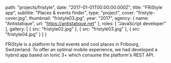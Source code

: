 
  path: "projects/fristyle",
  date: "2017-01-01T00:00:00.000Z",
  title: "FRiStyle app",
  subtitle: "Places & events finder",
  type: "project",
  cover: "fristyle-cover.jpg",
  thumbnail: "fristyle03.jpg",
  year: "2017",
  agency: {
    name: "Antistatique",
    url: "https://antistatique.net"
  },
  roles: [
    "JavaScript developer"
  ],
  gallery: [
    {
      src: "fristyle02.jpg"
    },
    {
      src: "fristyle03.jpg"
    },
    {
      src: "fristyle04.jpg"
    }
  ]
}

FRiStyle is a platform to find events and cool places in Fribourg, Switzerland. To offer an optimal mobile experience, we had developed a hybrid app based on Ionic 3+ which consume the platform's REST API.
